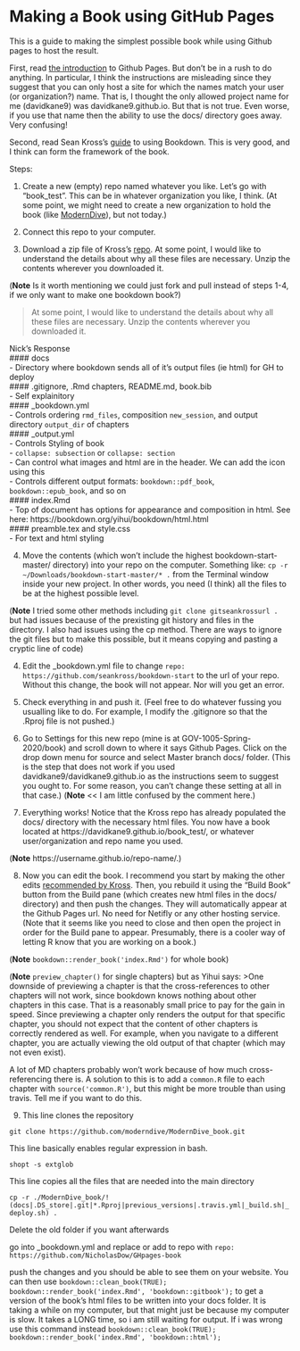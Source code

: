 # Making a Book using GitHub Pages

This is a guide to making the simplest possible book while using Github pages to host the result.

First, read [the introduction](https://pages.github.com/) to Github Pages. But don't be in a rush to do anything. In particular, I think the instructions are misleading since they suggest that you can only host a site for which the names match your user (or organization?) name. That is, I thought the only allowed project name for me (davidkane9) was davidkane9.github.io. But that is not true. Even worse, if you use that name then the ability to use the docs/ directory goes away. Very confusing!

Second, read Sean Kross's [guide](http://seankross.com/2016/11/17/How-to-Start-a-Bookdown-Book.html) to using Bookdown. This is very good, and I think can form the framework of the book.

Steps:

1) Create a new (empty) repo named whatever you like. Let's go with "book_test". This can be in whatever organization you like, I think. (At some point, we might need to create a new organization to hold the book (like [ModernDive](https://github.com/moderndive/moderndive.)), but not today.) 

2) Connect this repo to your computer. 

3) Download a zip file of Kross's [repo](https://github.com/seankross/bookdown-start). At some point, I would like to understand the details about why all these files are necessary. Unzip the contents wherever you downloaded it.

(**Note** Is it worth mentioning we could just fork and pull instead of steps 1-4, if we only want to make one bookdown book?)

> At some point, I would like to understand the details about why all these files are necessary. Unzip the contents wherever you downloaded it.

Nick's Response  
#### docs  
- Directory where bookdown sends all of it's output files (ie html) for GH to deploy  
#### .gitignore, .Rmd chapters, README.md, book.bib  
- Self explainitory  
#### _bookdown.yml  
- Controls ordering `rmd_files`, composition `new_session`, and output directory `output_dir` of chapters  
#### _output.yml  
- Controls Styling of book  
- `collapse: subsection` or `collapse: section`  
- Can control what images and html are in the header. We can add the icon using this  
- Controls different output formats: `bookdown::pdf_book`, `bookdown::epub_book`, and so on  
#### index.Rmd  
- Top of document has options for appearance and composition in html. See here: https://bookdown.org/yihui/bookdown/html.html  
#### preamble.tex and style.css  
- For text and html styling  

4) Move the contents (which won't include the highest bookdown-start-master/ directory) into your repo on the computer. Something like: `cp -r  ~/Downloads/bookdown-start-master/* .` from the Terminal window inside your new project. In other words, you need (I think) all the files to be at the highest possible level.

(**Note** I tried some other methods including `git clone gitseankrossurl .` but had issues because of the prexisting git history and files in the directory. I also had issues using the cp method. There are ways to ignore the git files but to make this possible, but it means copying and pasting a cryptic line of code)

4) Edit the _bookdown.yml file to change `repo: https://github.com/seankross/bookdown-start` to the url of your repo. Without this change, the book will not appear. Nor will you get an error.

5) Check everything in and push it. (Feel free to do whatever fussing you usualling like to do. For example, I modify the .gitignore so that the .Rproj file is not pushed.)

6) Go to Settings for this new repo (mine is at GOV-1005-Spring-2020/book) and scroll down to where it says Github Pages. Click on the drop down menu for source and select Master branch docs/ folder. (This is the step that does not work if you used davidkane9/davidkane9.github.io as the instructions seem to suggest you ought to. For some reason, you can't change these setting at all in that case.) (**Note** << I am little confused by the comment here.)

7) Everything works! Notice that the Kross repo has already populated the docs/ directory with the necessary html files. You now have a book located at https://davidkane9.github.io/book_test/, or whatever user/organization and repo name you used.

(**Note** https://username.github.io/repo-name/.)

8) Now you can edit the book. I recommend you start by making the other edits [recommended by Kross](http://seankross.com/2016/11/17/How-to-Start-a-Bookdown-Book.html). Then, you rebuild it using the "Build Book" button from the Build pane (which creates new html files in the docs/ directory) and then push the changes.  They will automatically appear at the Github Pages url. No need for Netifly or any other hosting service. (Note that it seems like you need to close and then open the project in order for the Build pane to appear. Presumably, there is a cooler way of letting R know that you are working on a book.)

(**Note** `bookdown::render_book('index.Rmd')` for whole book)

(**Note** `preview_chapter()` for single chapters) but as Yihui says: 
>One downside of previewing a chapter is that the cross-references to other chapters will not work, since bookdown knows nothing about other chapters in this case. That is a reasonably small price to pay for the gain in speed. Since previewing a chapter only renders the output for that specific chapter, you should not expect that the content of other chapters is correctly rendered as well. For example, when you navigate to a different chapter, you are actually viewing the old output of that chapter (which may not even exist).

A lot of MD chapters probably won't work because of how much cross-referencing there is. A solution to this is to add a `common.R` file to each chapter with `source('common.R')`, but this might be more trouble than using travis. Tell me if you want to do this.

9)
This line clones the repository

`git clone https://github.com/moderndive/ModernDive_book.git`

This line basically enables regular expression in bash.

`shopt -s extglob`

This line copies all the files that are needed into the main directory

`cp -r ./ModernDive_book/!(docs|.DS_store|.git|*.Rproj|previous_versions|.travis.yml|_build.sh|_deploy.sh) .`


Delete the old folder if you want afterwards


go into _bookdown.yml and replace or add to repo with `repo: https://github.com/NicholasDow/GHpages-book`

push the changes and you should be able to see them on your website. You can then use `bookdown::clean_book(TRUE); bookdown::render_book('index.Rmd', 'bookdown::gitbook');` to get a version of the book's html files to be written into your docs folder. It is taking a while on my computer, but that might just be because my computer is slow. It takes a LONG time, so i am still waiting for output. If i was wrong use this command instead `bookdown::clean_book(TRUE); bookdown::render_book('index.Rmd', 'bookdown::html');`